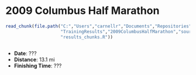 2009 Columbus Half Marathon
========================================================

```r
read_chunk(file.path("C:","Users","carnellr","Documents","Repositories",
                     "TrainingResults","2009ColumbusHalfMarathon","source",
                     "results_chunks.R"))
```

```r
```

* **Date**: ???
* **Distance**: 13.1 mi
* **Finishing Time**: ???

```r
```
